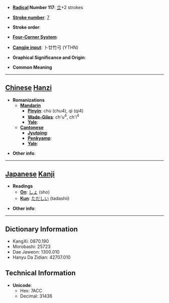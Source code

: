 * '''[[Wiktionary:Chinese radical index| Radical]] Number 117''': [[Wiktionary:Chinese radical index 立|立]]+2 strokes

* '''[[Wiktionary:Chinese total strokes index|Stroke number]]''': [[Wiktionary:Chinese total strokes index 7|7]]

* '''Stroke order''': 

* '''[[Wiktionary:Chinese four corner index|Four-Corner System]]''': 

* '''[[Wiktionary:Chinese Cangjie index|Cangjie input]]''': 卜廿竹弓 (YTHN)

* '''Graphical Significance and Origin''': 

* '''Common Meaning'''

----

== [[Chinese]] [[Hanzi]] ==

* '''Romanizations'''
** '''[[Mandarin]]'''
*** '''[[Pinyin]]''': chù (chu4), qì (qi4)
*** '''[[Wade-Giles]]''': ch'u<sup>4</sup>, ch'i<sup>4</sup>
*** '''[[Yale]]''': 
** '''[[Cantonese]]'''
*** '''[[Jyutping]]''':
*** '''[[Penkyamp]]''': 
*** '''[[Yale]]''': 

* '''Other info''': 

----

== [[Japanese]] [[Kanji]] ==

* '''Readings'''
** '''[[On]]''': [[しょ]] (sho)
** '''[[Kun]]''': [[ただしい]] (tadashii)

* '''Other info''':  

----

== Dictionary Information ==

* KangXi: 0870.190
* Morobashi: 25723
* Dae Jaweon: 1300.010
* Hanyu Da Zidian: 42707.010

== Technical Information ==

* '''Unicode''':
** Hex: 7ACC
** Decimal: 31436